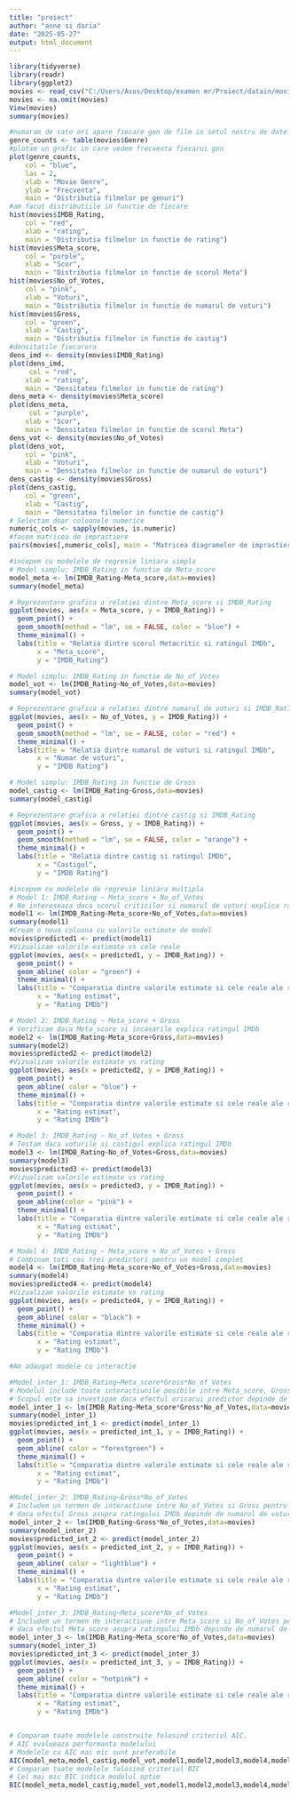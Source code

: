 ---
title: "proiect"
author: "anne si daria"
date: "2025-05-27"
output: html_document
---
```{r}
library(tidyverse)  
library(readr)
library(ggplot2)
movies <- read_csv("C:/Users/Asus/Desktop/examen mr/Proiect/datain/movies.csv")
movies <- na.omit(movies)
View(movies)
summary(movies)

#numaram de cate ori apare fiecare gen de film in setul nostru de date
genre_counts <- table(movies$Genre)
#plotam un grafic in care vedem frecventa fiecarui gen
plot(genre_counts,
    col = "blue",
    las = 2,
    xlab = "Movie Genre",
    ylab = "Frecventa",
    main = "Distributia filmelor pe genuri")
#am facut distributiile in functie de fiecare 
hist(movies$IMDB_Rating,
    col = "red",
    xlab = "rating",
    main = "Distributia filmelor in functie de rating")
hist(movies$Meta_score,
    col = "purple",
    xlab = "Scor",
    main = "Distributia filmelor in functie de scorul Meta")
hist(movies$No_of_Votes,
    col = "pink",
    xlab = "Voturi",
    main = "Distributia filmelor in functie de numarul de voturi")
hist(movies$Gross,
    col = "green",
    xlab = "Castig",
    main = "Distributia filmelor in functie de castig")
#densitatile fiecarora  
dens_imd <- density(movies$IMDB_Rating)
plot(dens_imd,
     col = "red",
    xlab = "rating",
    main = "Densitatea filmelor in functie de rating")
dens_meta <- density(movies$Meta_score)
plot(dens_meta,
     col = "purple",
    xlab = "Scor",
    main = "Densitatea filmelor in functie de scorul Meta")
dens_vot <- density(movies$No_of_Votes)
plot(dens_vot,
    col = "pink",
    xlab = "Voturi",
    main = "Densitatea filmelor in functie de numarul de voturi")
dens_castig <- density(movies$Gross)
plot(dens_castig,
    col = "green",
    xlab = "Castig",
    main = "Densitatea filmelor in functie de castig")
# Selectam doar coloanele numerice
numeric_cols <- sapply(movies, is.numeric)
#facem matricea de imprastiere
pairs(movies[,numeric_cols], main = "Matricea diagramelor de imprastiere")

#incepem cu modelele de regresie liniara simpla
# Model simplu: IMDB_Rating in functie de Meta_score
model_meta <- lm(IMDB_Rating~Meta_score,data=movies)
summary(model_meta)

# Reprezentare grafica a relatiei dintre Meta_score si IMDB_Rating
ggplot(movies, aes(x = Meta_score, y = IMDB_Rating)) +
  geom_point() +
  geom_smooth(method = "lm", se = FALSE, color = "blue") +
  theme_minimal() +
  labs(title = "Relatia dintre scorul Metacritic si ratingul IMDb",
       x = "Meta_score",
       y = "IMDB_Rating")

# Model simplu: IMDB_Rating in functie de No_of_Votes
model_vot <- lm(IMDB_Rating~No_of_Votes,data=movies)
summary(model_vot)

# Reprezentare grafica a relatiei dintre numarul de voturi si IMDB_Rating
ggplot(movies, aes(x = No_of_Votes, y = IMDB_Rating)) +
  geom_point() +
  geom_smooth(method = "lm", se = FALSE, color = "red") +
  theme_minimal() +
  labs(title = "Relatia dintre numarul de voturi si ratingul IMDb",
       x = "Numar de voturi",
       y = "IMDB Rating")

# Model simplu: IMDB_Rating in functie de Gross
model_castig <- lm(IMDB_Rating~Gross,data=movies)
summary(model_castig)

# Reprezentare grafica a relatiei dintre castig si IMDB_Rating
ggplot(movies, aes(x = Gross, y = IMDB_Rating)) +
  geom_point() +
  geom_smooth(method = "lm", se = FALSE, color = "orange") +
  theme_minimal() +
  labs(title = "Relatia dintre castig si ratingul IMDb",
       x = "Castigul",
       y = "IMDB Rating")

#incepem cu modelele de regresie liniara multipla
# Model 1: IMDB_Rating ~ Meta_score + No_of_Votes
# Ne intereseaza daca scorul criticilor si numarul de voturi explica ratingul IMDb
model1 <- lm(IMDB_Rating~Meta_score+No_of_Votes,data=movies)
summary(model1)
#Cream o noua coloana cu valorile estimate de model
movies$predicted1 <- predict(model1)
#Vizualizam valorile estimate vs cele reale
ggplot(movies, aes(x = predicted1, y = IMDB_Rating)) +
  geom_point() +
  geom_abline( color = "green") +
  theme_minimal() +
  labs(title = "Comparatia dintre valorile estimate si cele reale ale ratingului IMDb",
       x = "Rating estimat",
       y = "Rating IMDb")

# Model 2: IMDB_Rating ~ Meta_score + Gross
# Verificam daca Meta_score si incasarile explica ratingul IMDb
model2 <- lm(IMDB_Rating~Meta_score+Gross,data=movies)
summary(model2)
movies$predicted2 <- predict(model2)
#Vizualizam valorile estimate vs rating
ggplot(movies, aes(x = predicted2, y = IMDB_Rating)) +
  geom_point() +
  geom_abline( color = "blue") +
  theme_minimal() +
  labs(title = "Comparatia dintre valorile estimate si cele reale ale ratingului IMDb",
       x = "Rating estimat",
       y = "Rating IMDb")

# Model 3: IMDB_Rating ~ No_of_Votes + Gross
# Testam daca voturile si castigul explica ratingul IMDb
model3 <- lm(IMDB_Rating~No_of_Votes+Gross,data=movies)
summary(model3)
movies$predicted3 <- predict(model3)
#Vizualizam valorile estimate vs rating
ggplot(movies, aes(x = predicted3, y = IMDB_Rating)) +
  geom_point() +
  geom_abline(color = "pink") +
  theme_minimal() +
  labs(title = "Comparatia dintre valorile estimate si cele reale ale ratingului IMDb",
       x = "Rating estimat",
       y = "Rating IMDb")

# Model 4: IMDB_Rating ~ Meta_score + No_of_Votes + Gross
# Combinam toti cei trei predictori pentru un model complet
model4 <- lm(IMDB_Rating~Meta_score+No_of_Votes+Gross,data=movies)
summary(model4)
movies$predicted4 <- predict(model4)
#Vizualizam valorile estimate vs rating
ggplot(movies, aes(x = predicted4, y = IMDB_Rating)) +
  geom_point() +
  geom_abline( color = "black") +
  theme_minimal() +
  labs(title = "Comparatia dintre valorile estimate si cele reale ale ratingului IMDb",
       x = "Rating estimat",
       y = "Rating IMDb")

#Am adaugat modele cu interactie

#Model_inter_1: IMDB_Rating~Meta_score*Gross*No_of_Votes
# Modelul include toate interactiunile posibile intre Meta_score, Gross si No_of_Votes.
# Scopul este sa investigam daca efectul oricarui predictor depinde de ceilalti doi.
model_inter_1 <- lm(IMDB_Rating~Meta_score*Gross*No_of_Votes,data=movies)
summary(model_inter_1)
movies$predicted_int_1 <- predict(model_inter_1)
ggplot(movies, aes(x = predicted_int_1, y = IMDB_Rating)) +
  geom_point() +
  geom_abline( color = "forestgreen") +
  theme_minimal() +
  labs(title = "Comparatia dintre valorile estimate si cele reale ale ratingului IMDb",
       x = "Rating estimat",
       y = "Rating IMDb")

#Model_inter_2: IMDB_Rating~Gross*No_of_Votes
# Includem un termen de interactiune intre No_of_Votes si Gross pentru a examina
# daca efectul Gross asupra ratingului IMDb depinde de numarul de voturi.
model_inter_2 <- lm(IMDB_Rating~Gross*No_of_Votes,data=movies)
summary(model_inter_2)
movies$predicted_int_2 <- predict(model_inter_2)
ggplot(movies, aes(x = predicted_int_2, y = IMDB_Rating)) +
  geom_point() +
  geom_abline( color = "lightblue") +
  theme_minimal() +
  labs(title = "Comparatia dintre valorile estimate si cele reale ale ratingului IMDb",
       x = "Rating estimat",
       y = "Rating IMDb")

#Model_inter_3: IMDB_Rating~Meta_score*No_of_Votes
# Includem un termen de interactiune intre Meta_score si No_of_Votes pentru a examina
# daca efectul Meta_score asupra ratingului IMDb depinde de numarul de voturi.
model_inter_3 <- lm(IMDB_Rating~Meta_score*No_of_Votes,data=movies)
summary(model_inter_3)
movies$predicted_int_3 <- predict(model_inter_3)
ggplot(movies, aes(x = predicted_int_3, y = IMDB_Rating)) +
  geom_point() +
  geom_abline( color = "hotpink") +
  theme_minimal() +
  labs(title = "Comparatia dintre valorile estimate si cele reale ale ratingului IMDb",
       x = "Rating estimat",
       y = "Rating IMDb")


# Comparam toate modelele construite folosind criteriul AIC.
# AIC evalueaza performanta modelului 
# Modelele cu AIC mai mic sunt preferabile
AIC(model_meta,model_castig,model_vot,model1,model2,model3,model4,model_inter_1,model_inter_2,model_inter_3)
# Comparam toate modelele folosind criteriul BIC
# Cel mai mic BIC indica modelul optim 
BIC(model_meta,model_castig,model_vot,model1,model2,model3,model4,model_inter_1,model_inter_2,model_inter_3)
```       


